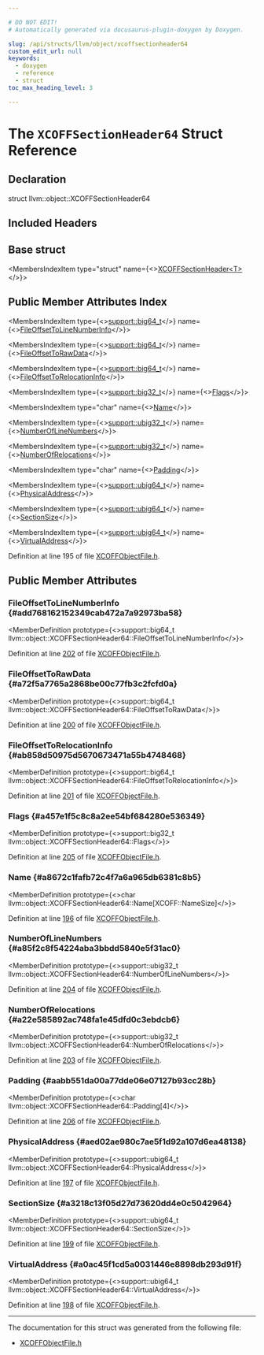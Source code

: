 ```yaml
---

# DO NOT EDIT!
# Automatically generated via docusaurus-plugin-doxygen by Doxygen.

slug: /api/structs/llvm/object/xcoffsectionheader64
custom_edit_url: null
keywords:
  - doxygen
  - reference
  - struct
toc_max_heading_level: 3

---
```





# The `XCOFFSectionHeader64` Struct Reference

<DoxygenPage pluginConfig={pluginConfig}>



## Declaration

<CodeBlock>struct llvm::object::XCOFFSectionHeader64</CodeBlock>

## Included Headers

<IncludesList>
<IncludesListItem
  filePath="llvm/Object/XCOFFObjectFile.h"
  permalink="/docs/api/files/include/include/llvm/include/llvm/object/xcoffobjectfile-h"
  isLocal="true" />
</IncludesList>

## Base struct

<MembersIndex>

<MembersIndexItem
  type="struct"
  name={<><a href="/docs/api/structs/llvm/object/xcoffsectionheader">XCOFFSectionHeader&lt;T&gt;</a></>}>
</MembersIndexItem>

</MembersIndex>

## Public Member Attributes Index

<MembersIndex>

<MembersIndexItem
  type={<><a href="/docs/api/namespaces/llvm/support/#ac50c51fbedcfefc8b346725ab20f71aa">support::big64&#95;t</a></>}
  name={<><a href="#add768162152349cab472a7a92973ba58">FileOffsetToLineNumberInfo</a></>}>
</MembersIndexItem>

<MembersIndexItem
  type={<><a href="/docs/api/namespaces/llvm/support/#ac50c51fbedcfefc8b346725ab20f71aa">support::big64&#95;t</a></>}
  name={<><a href="#a72f5a7765a2868be00c77fb3c2fcfd0a">FileOffsetToRawData</a></>}>
</MembersIndexItem>

<MembersIndexItem
  type={<><a href="/docs/api/namespaces/llvm/support/#ac50c51fbedcfefc8b346725ab20f71aa">support::big64&#95;t</a></>}
  name={<><a href="#ab858d50975d5670673471a55b4748468">FileOffsetToRelocationInfo</a></>}>
</MembersIndexItem>

<MembersIndexItem
  type={<><a href="/docs/api/namespaces/llvm/support/#a2b2d62566ef55e04271e6f5be53fcdf6">support::big32&#95;t</a></>}
  name={<><a href="#a457e1f5c8c8a2ee54bf684280e536349">Flags</a></>}>
</MembersIndexItem>

<MembersIndexItem
  type="char"
  name={<><a href="#a8672c1fafb72c4f7a6a965db6381c8b5">Name</a></>}>
</MembersIndexItem>

<MembersIndexItem
  type={<><a href="/docs/api/namespaces/llvm/support/#a9351dc9ad74cfe9ab63829d6926db48c">support::ubig32&#95;t</a></>}
  name={<><a href="#a85f2c8f54224aba3bbdd5840e5f31ac0">NumberOfLineNumbers</a></>}>
</MembersIndexItem>

<MembersIndexItem
  type={<><a href="/docs/api/namespaces/llvm/support/#a9351dc9ad74cfe9ab63829d6926db48c">support::ubig32&#95;t</a></>}
  name={<><a href="#a22e585892ac748fa1e45dfd0c3ebdcb6">NumberOfRelocations</a></>}>
</MembersIndexItem>

<MembersIndexItem
  type="char"
  name={<><a href="#aabb551da00a77dde06e07127b93cc28b">Padding</a></>}>
</MembersIndexItem>

<MembersIndexItem
  type={<><a href="/docs/api/namespaces/llvm/support/#a208ac256eba30cd367e59401b99dabd2">support::ubig64&#95;t</a></>}
  name={<><a href="#aed02ae980c7ae5f1d92a107d6ea48138">PhysicalAddress</a></>}>
</MembersIndexItem>

<MembersIndexItem
  type={<><a href="/docs/api/namespaces/llvm/support/#a208ac256eba30cd367e59401b99dabd2">support::ubig64&#95;t</a></>}
  name={<><a href="#a3218c13f05d27d73620dd4e0c5042964">SectionSize</a></>}>
</MembersIndexItem>

<MembersIndexItem
  type={<><a href="/docs/api/namespaces/llvm/support/#a208ac256eba30cd367e59401b99dabd2">support::ubig64&#95;t</a></>}
  name={<><a href="#a0ac45f1cd5a0031446e8898db293d91f">VirtualAddress</a></>}>
</MembersIndexItem>

</MembersIndex>


Definition at line 195 of file <a href="/docs/api/files/include/include/llvm/include/llvm/object/xcoffobjectfile-h">XCOFFObjectFile.h</a>.

<SectionDefinition>

## Public Member Attributes

### FileOffsetToLineNumberInfo {#add768162152349cab472a7a92973ba58}

<MemberDefinition
  prototype={<>support::big64&#95;t llvm::object::XCOFFSectionHeader64::FileOffsetToLineNumberInfo</>}>

Definition at line <a href="/docs/api/files/include/include/llvm/include/llvm/object/xcoffobjectfile-h/#l00202">202</a> of file <a href="/docs/api/files/include/include/llvm/include/llvm/object/xcoffobjectfile-h">XCOFFObjectFile.h</a>.
</MemberDefinition>

### FileOffsetToRawData {#a72f5a7765a2868be00c77fb3c2fcfd0a}

<MemberDefinition
  prototype={<>support::big64&#95;t llvm::object::XCOFFSectionHeader64::FileOffsetToRawData</>}>

Definition at line <a href="/docs/api/files/include/include/llvm/include/llvm/object/xcoffobjectfile-h/#l00200">200</a> of file <a href="/docs/api/files/include/include/llvm/include/llvm/object/xcoffobjectfile-h">XCOFFObjectFile.h</a>.
</MemberDefinition>

### FileOffsetToRelocationInfo {#ab858d50975d5670673471a55b4748468}

<MemberDefinition
  prototype={<>support::big64&#95;t llvm::object::XCOFFSectionHeader64::FileOffsetToRelocationInfo</>}>

Definition at line <a href="/docs/api/files/include/include/llvm/include/llvm/object/xcoffobjectfile-h/#l00201">201</a> of file <a href="/docs/api/files/include/include/llvm/include/llvm/object/xcoffobjectfile-h">XCOFFObjectFile.h</a>.
</MemberDefinition>

### Flags {#a457e1f5c8c8a2ee54bf684280e536349}

<MemberDefinition
  prototype={<>support::big32&#95;t llvm::object::XCOFFSectionHeader64::Flags</>}>

Definition at line <a href="/docs/api/files/include/include/llvm/include/llvm/object/xcoffobjectfile-h/#l00205">205</a> of file <a href="/docs/api/files/include/include/llvm/include/llvm/object/xcoffobjectfile-h">XCOFFObjectFile.h</a>.
</MemberDefinition>

### Name {#a8672c1fafb72c4f7a6a965db6381c8b5}

<MemberDefinition
  prototype={<>char llvm::object::XCOFFSectionHeader64::Name&#91;XCOFF::NameSize&#93;</>}>

Definition at line <a href="/docs/api/files/include/include/llvm/include/llvm/object/xcoffobjectfile-h/#l00196">196</a> of file <a href="/docs/api/files/include/include/llvm/include/llvm/object/xcoffobjectfile-h">XCOFFObjectFile.h</a>.
</MemberDefinition>

### NumberOfLineNumbers {#a85f2c8f54224aba3bbdd5840e5f31ac0}

<MemberDefinition
  prototype={<>support::ubig32&#95;t llvm::object::XCOFFSectionHeader64::NumberOfLineNumbers</>}>

Definition at line <a href="/docs/api/files/include/include/llvm/include/llvm/object/xcoffobjectfile-h/#l00204">204</a> of file <a href="/docs/api/files/include/include/llvm/include/llvm/object/xcoffobjectfile-h">XCOFFObjectFile.h</a>.
</MemberDefinition>

### NumberOfRelocations {#a22e585892ac748fa1e45dfd0c3ebdcb6}

<MemberDefinition
  prototype={<>support::ubig32&#95;t llvm::object::XCOFFSectionHeader64::NumberOfRelocations</>}>

Definition at line <a href="/docs/api/files/include/include/llvm/include/llvm/object/xcoffobjectfile-h/#l00203">203</a> of file <a href="/docs/api/files/include/include/llvm/include/llvm/object/xcoffobjectfile-h">XCOFFObjectFile.h</a>.
</MemberDefinition>

### Padding {#aabb551da00a77dde06e07127b93cc28b}

<MemberDefinition
  prototype={<>char llvm::object::XCOFFSectionHeader64::Padding&#91;4&#93;</>}>

Definition at line <a href="/docs/api/files/include/include/llvm/include/llvm/object/xcoffobjectfile-h/#l00206">206</a> of file <a href="/docs/api/files/include/include/llvm/include/llvm/object/xcoffobjectfile-h">XCOFFObjectFile.h</a>.
</MemberDefinition>

### PhysicalAddress {#aed02ae980c7ae5f1d92a107d6ea48138}

<MemberDefinition
  prototype={<>support::ubig64&#95;t llvm::object::XCOFFSectionHeader64::PhysicalAddress</>}>

Definition at line <a href="/docs/api/files/include/include/llvm/include/llvm/object/xcoffobjectfile-h/#l00197">197</a> of file <a href="/docs/api/files/include/include/llvm/include/llvm/object/xcoffobjectfile-h">XCOFFObjectFile.h</a>.
</MemberDefinition>

### SectionSize {#a3218c13f05d27d73620dd4e0c5042964}

<MemberDefinition
  prototype={<>support::ubig64&#95;t llvm::object::XCOFFSectionHeader64::SectionSize</>}>

Definition at line <a href="/docs/api/files/include/include/llvm/include/llvm/object/xcoffobjectfile-h/#l00199">199</a> of file <a href="/docs/api/files/include/include/llvm/include/llvm/object/xcoffobjectfile-h">XCOFFObjectFile.h</a>.
</MemberDefinition>

### VirtualAddress {#a0ac45f1cd5a0031446e8898db293d91f}

<MemberDefinition
  prototype={<>support::ubig64&#95;t llvm::object::XCOFFSectionHeader64::VirtualAddress</>}>

Definition at line <a href="/docs/api/files/include/include/llvm/include/llvm/object/xcoffobjectfile-h/#l00198">198</a> of file <a href="/docs/api/files/include/include/llvm/include/llvm/object/xcoffobjectfile-h">XCOFFObjectFile.h</a>.
</MemberDefinition>

</SectionDefinition>

<hr/>

The documentation for this struct was generated from the following file:

<ul>
<li><a href="/docs/api/files/include/include/llvm/include/llvm/object/xcoffobjectfile-h">XCOFFObjectFile.h</a></li>
</ul>

</DoxygenPage>
